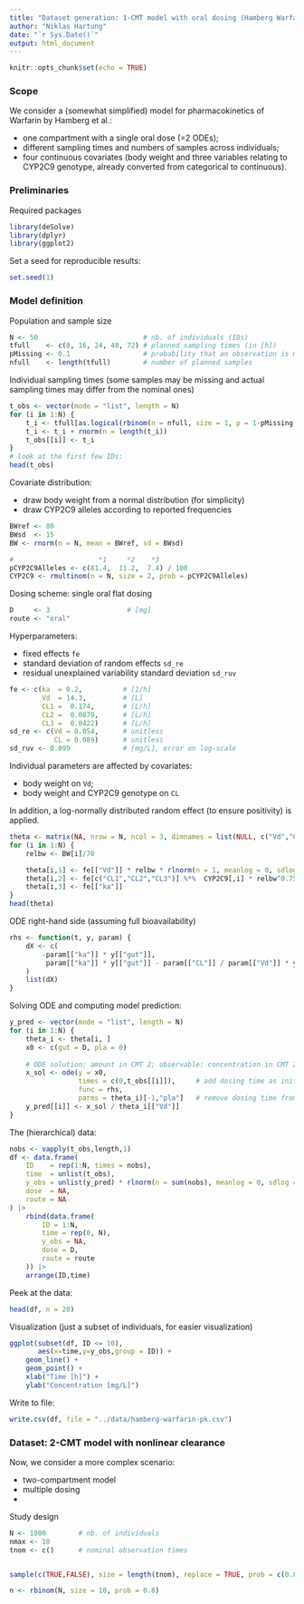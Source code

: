 ```yaml
---
title: "Dataset generation: 1-CMT model with oral dosing (Hamberg Warfarin PK model)"
author: "Niklas Hartung"
date: "`r Sys.Date()`"
output: html_document
---
```


```r
knitr::opts_chunk$set(echo = TRUE)
```

### Scope 

We consider a (somewhat simplified) model for pharmacokinetics of Warfarin 
by Hamberg et al.: 

* one compartment with a single oral dose (=2 ODEs);
* different sampling times and numbers of samples across individuals;
* four continuous covariates (body weight and three variables relating to CYP2C9
  genotype, already converted from categorical to continuous).

### Preliminaries

Required packages

```r
library(deSolve)
library(dplyr)
library(ggplot2)
```

Set a seed for reproducible results:

```r
set.seed(1)
```

### Model definition

Population and sample size

```r
N <- 50                          # nb. of individuals (IDs)
tfull    <- c(8, 16, 24, 48, 72) # planned sampling times (in [h])
pMissing <- 0.1                  # probability that an observation is missing
nfull    <- length(tfull)        # number of planned samples
```

Individual sampling times (some samples may be missing and actual sampling times
may differ from the nominal ones)

```r
t_obs <- vector(mode = "list", length = N)
for (i in 1:N) {
    t_i <- tfull[as.logical(rbinom(n = nfull, size = 1, p = 1-pMissing))]  # missing samples
    t_i <- t_i + rnorm(n = length(t_i))                                    # actual sampling time
    t_obs[[i]] <- t_i
}
# look at the first few IDs:
head(t_obs)
```

Covariate distribution:

* draw body weight from a normal distribution (for simplicity)
* draw CYP2C9 alleles according to reported frequencies

```r
BWref <- 80
BWsd  <- 15
BW <- rnorm(n = N, mean = BWref, sd = BWsd)

#                     *1     *2    *3
pCYP2C9Alleles <- c(81.4,  11.2,  7.4) / 100
CYP2C9 <- rmultinom(n = N, size = 2, prob = pCYP2C9Alleles)
```

Dosing scheme: single oral flat dosing

```r
D     <- 3                   # [mg] 
route <- "oral"
```

Hyperparameters: 

* fixed effects `fe`
* standard deviation of random effects `sd_re`
* residual unexplained variability standard deviation `sd_ruv` 

```r
fe <- c(ka  = 0.2,          # [1/h]
        Vd  = 14.3,         # [L]
        CL1 =  0.174,       # [L/h]
        CL2 =  0.0879,      # [L/h]
        CL3 =  0.0422)      # [L/h]
sd_re <- c(Vd = 0.054,      # unitless
           CL = 0.089)      # unitless
sd_ruv <- 0.099             # [mg/L], error on log-scale
```

Individual parameters are affected by covariates:

* body weight on `Vd`;
* body weight and CYP2C9 genotype on `CL`

In addition, a log-normally distributed random effect (to ensure positivity) is applied.

```r
theta <- matrix(NA, nrow = N, ncol = 3, dimnames = list(NULL, c("Vd","CL","ka")))
for (i in 1:N) {
    relbw <- BW[i]/70

    theta[i,1] <- fe[["Vd"]] * relbw * rlnorm(n = 1, meanlog = 0, sdlog = sd_re[["Vd"]])
    theta[i,2] <- fe[c("CL1","CL2","CL3")] %*%  CYP2C9[,i] * relbw^0.75 * rlnorm(n = 1, meanlog = 0, sdlog = sd_re[["CL"]])
    theta[i,3] <- fe[["ka"]]
}
head(theta)
```

ODE right-hand side (assuming full bioavailability)

```r
rhs <- function(t, y, param) {
    dX <- c(
        -param[["ka"]] * y[["gut"]],
         param[["ka"]] * y[["gut"]] - param[["CL"]] / param[["Vd"]] * y[["pla"]]
    )
    list(dX)
}
```

Solving ODE and computing model prediction:

```r
y_pred <- vector(mode = "list", length = N)
for (i in 1:N) {
    theta_i <- theta[i, ]
    x0 <- c(gut = D, pla = 0)
    
    # ODE solution: amount in CMT 2; observable: concentration in CMT 2(= amount/volume)
    x_sol <- ode(y = x0, 
                 times = c(0,t_obs[[i]]),     # add dosing time as initial condition
                 func = rhs,  
                 parms = theta_i)[-1,"pla"]   # remove dosing time from ode solution
    y_pred[[i]] <- x_sol / theta_i[["Vd"]]
}
```


The (hierarchical) data:

```r
nobs <- vapply(t_obs,length,1)
df <- data.frame(
    ID    = rep(1:N, times = nobs),
    time  = unlist(t_obs),
    y_obs = unlist(y_pred) * rlnorm(n = sum(nobs), meanlog = 0, sdlog = sd_ruv),
    dose  = NA,
    route = NA
) |>
    rbind(data.frame(
        ID = 1:N,
        time = rep(0, N),
        y_obs = NA,
        dose = D,
        route = route
    )) |>
    arrange(ID,time)
```

Peek at the data:

```r
head(df, n = 20)
```

Visualization (just a subset of individuals, for easier visualization)

```r
ggplot(subset(df, ID <= 10), 
       aes(x=time,y=y_obs,group = ID)) + 
    geom_line() + 
    geom_point() +
    xlab("Time [h]") + 
    ylab("Concentration [mg/L]")
```

Write to file:

```r
write.csv(df, file = "../data/hamberg-warfarin-pk.csv")
```




### Dataset: 2-CMT model with nonlinear clearance

Now, we consider a more complex scenario:

* two-compartment model
* multiple dosing
* 

Study design

```r
N <- 1000        # nb. of individuals
nmax <- 10
tnom <- c()      # nominal observation times


sample(c(TRUE,FALSE), size = length(tnom), replace = TRUE, prob = c(0.8,0.2))

n <- rbinom(N, size = 10, prob = 0.8)

```





